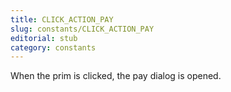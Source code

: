 ```yaml
---
title: CLICK_ACTION_PAY
slug: constants/CLICK_ACTION_PAY
editorial: stub
category: constants
---
```


<LSLConstant
	name="CLICK_ACTION_PAY"
	type="integer"
	value="3"
/>

When the prim is clicked, the pay dialog is opened.
